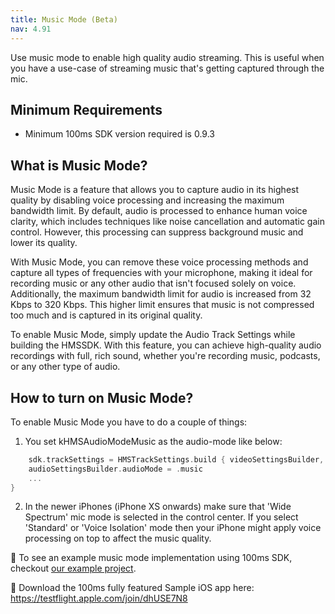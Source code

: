 ```yaml
---
title: Music Mode (Beta)
nav: 4.91
---
```


Use music mode to enable high quality audio streaming. This is useful when you have a use-case of streaming music that's getting captured through the mic.

## Minimum Requirements

-   Minimum 100ms SDK version required is 0.9.3

## What is Music Mode?

Music Mode is a feature that allows you to capture audio in its highest quality by disabling voice processing and increasing the maximum bandwidth limit. By default, audio is processed to enhance human voice clarity, which includes techniques like noise cancellation and automatic gain control. However, this processing can suppress background music and lower its quality.

With Music Mode, you can remove these voice processing methods and capture all types of frequencies with your microphone, making it ideal for recording music or any other audio that isn't focused solely on voice. Additionally, the maximum bandwidth limit for audio is increased from 32 Kbps to 320 Kbps. This higher limit ensures that music is not compressed too much and is captured in its original quality.

To enable Music Mode, simply update the Audio Track Settings while building the HMSSDK. With this feature, you can achieve high-quality audio recordings with full, rich sound, whether you're recording music, podcasts, or any other type of audio.

## How to turn on Music Mode?

To enable Music Mode you have to do a couple of things:

1. You set kHMSAudioModeMusic as the audio-mode like below:

```swift
    sdk.trackSettings = HMSTrackSettings.build { videoSettingsBuilder, audioSettingsBuilder in
    audioSettingsBuilder.audioMode = .music
    ...
}
```

2. In the newer iPhones (iPhone XS onwards) make sure that 'Wide Spectrum' mic mode is selected in the control center. If you select 'Standard' or 'Voice Isolation' mode then your iPhone might apply voice processing on top to affect the music quality.

👀 To see an example music mode implementation using 100ms SDK, checkout [our example project](https://github.com/100mslive/100ms-ios-sdk/tree/main/Example).

📲 Download the 100ms fully featured Sample iOS app here: https://testflight.apple.com/join/dhUSE7N8

